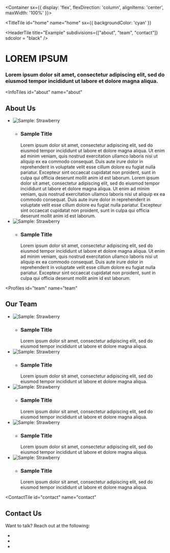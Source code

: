 
<Container sx={{
    display: 'flex',
    flexDirection: 'column',
    alignItems: 'center',
    maxWidth: '100%'
}}>

<TitleTile 
  id="home"
  name="home"
  sx={{
      backgroundColor: 'cyan'
  }}
>

<HeaderTile 
  title="Example" 
  subdivisions={["about", "team", "contact"]}
  sdcolor = "black"
/>

# LOREM IPSUM

### Lorem ipsum dolor sit amet, consectetur adipiscing elit, sed do eiusmod tempor incididunt ut labore et dolore magna aliqua.

</TitleTile>

<InfoTiles
  id="about"
  name="about"
>

## About Us

- ![Sample: Strawberry](/field.jpg)
  - ### Sample Title
    Lorem ipsum dolor sit amet, consectetur adipiscing elit, sed do eiusmod tempor incididunt ut labore et dolore magna aliqua. Ut enim ad minim veniam, quis nostrud exercitation ullamco laboris nisi ut aliquip ex ea commodo consequat. Duis aute irure dolor in reprehenderit in voluptate velit esse cillum dolore eu fugiat nulla pariatur. Excepteur sint occaecat cupidatat non proident, sunt in culpa qui officia deserunt mollit anim id est laborum. Lorem ipsum dolor sit amet, consectetur adipiscing elit, sed do eiusmod tempor incididunt ut labore et dolore magna aliqua. Ut enim ad minim veniam, quis nostrud exercitation ullamco laboris nisi ut aliquip ex ea commodo consequat. Duis aute irure dolor in reprehenderit in voluptate velit esse cillum dolore eu fugiat nulla pariatur. Excepteur sint occaecat cupidatat non proident, sunt in culpa qui officia deserunt mollit anim id est laborum.
- ![Sample: Strawberry](/field.jpg)
  - ### Sample Title
    Lorem ipsum dolor sit amet, consectetur adipiscing elit, sed do eiusmod tempor incididunt ut labore et dolore magna aliqua. Ut enim ad minim veniam, quis nostrud exercitation ullamco laboris nisi ut aliquip ex ea commodo consequat. Duis aute irure dolor in reprehenderit in voluptate velit esse cillum dolore eu fugiat nulla pariatur. Excepteur sint occaecat cupidatat non proident, sunt in culpa qui officia deserunt mollit anim id est laborum.

</InfoTiles>

<Profiles
  id="team"
  name="team"
>

## Our Team

- ![Sample: Strawberry](/strawberry.png)
  - ### Sample Title
    Lorem ipsum dolor sit amet, consectetur adipiscing elit, sed do eiusmod tempor incididunt ut labore et dolore magna aliqua. 
- ![Sample: Strawberry](/strawberry.png)
  - ### Sample Title
    Lorem ipsum dolor sit amet, consectetur adipiscing elit, sed do eiusmod tempor incididunt ut labore et dolore magna aliqua. 
- ![Sample: Strawberry](/strawberry.png)
  - ### Sample Title
    Lorem ipsum dolor sit amet, consectetur adipiscing elit, sed do eiusmod tempor incididunt ut labore et dolore magna aliqua. 
- ![Sample: Strawberry](/strawberry.png)
  - ### Sample Title
    Lorem ipsum dolor sit amet, consectetur adipiscing elit, sed do eiusmod tempor incididunt ut labore et dolore magna aliqua. 
- ![Sample: Strawberry](/strawberry.png)
  - ### Sample Title
    Lorem ipsum dolor sit amet, consectetur adipiscing elit, sed do eiusmod tempor incididunt ut labore et dolore magna aliqua. 

</Profiles>

<ContactTile
  id="contact"
  name="contact"
>

## Contact Us

Want to talk? Reach out at the following:

- <a><FaInstagram/></a>
- <a><FaFacebook/></a>
- <a><FiMail/></a>

</ContactTile>

</Container>

